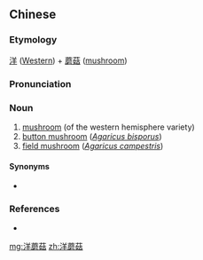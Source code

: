==Chinese==
{{zh-forms|type=12}}

===Etymology===
[[洋]] ([[Western]]) + [[蘑菇]] ([[mushroom]])

===Pronunciation===
{{zh-pron
|m=yángmógū
|cat=n
}}

===Noun===
{{zh-noun}}

# [[mushroom]] (of the western hemisphere variety)
# [[button mushroom]] (''[[Agaricus bisporus]]'')
# [[field mushroom]] (''[[Agaricus campestris]]'')

====Synonyms====
* {{zh-l|雙孢蘑菇/双孢蘑菇}}

===References===
* {{cite-web
|url=http://bk.baidu.com/view/53492.html
|title=雙孢蘑菇
|work=Baidu Online Encyclopedia
|language=Mandarin
|accessdate=2007-12-15}}

[[mg:洋蘑菇]]
[[zh:洋蘑菇]]